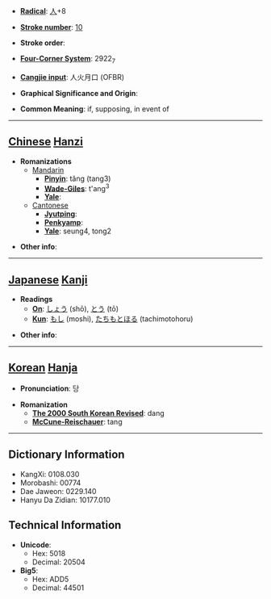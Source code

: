 * '''[[Wiktionary:Chinese radical index| Radical]]''': [[Wiktionary:Chinese radical index 人|人]]+8

* '''[[Wiktionary:Chinese total strokes index|Stroke number]]''': [[Wiktionary:Chinese total strokes index 10|10]]

* '''Stroke order''': 

* '''[[Wiktionary:Chinese four corner index|Four-Corner System]]''': 2922<sub>7</sub>

* '''[[Wiktionary:Chinese Cangjie index|Cangjie input]]''': 人火月口 (OFBR)

* '''Graphical Significance and Origin''': 

* '''Common Meaning''': if, supposing, in event of

----

== [[Chinese]] [[Hanzi]] ==

* '''Romanizations'''
** [[Mandarin]]
*** '''[[Pinyin]]''': tǎng (tang3)
*** '''[[Wade-Giles]]''': t'ang<sup>3</sup>
*** '''[[Yale]]''': 
**[[Cantonese]]
***'''[[Jyutping]]''':
***'''[[Penkyamp]]''': 
***'''[[Yale]]''': seung4, tong2

* '''Other info''': 

----

== [[Japanese]] [[Kanji]] ==

* '''Readings'''
** '''[[On]]''': [[しょう]] (shō), [[とう]] (tō)
** '''[[Kun]]''': [[もし]] (moshi), [[たちもとほる]] (tachimotohoru)

* '''Other info''':  

----

== [[Korean]] [[Hanja]] ==

* '''Pronunciation''': 당

* '''Romanization'''
** '''[[The 2000 South Korean Revised Romanization|The 2000 South Korean Revised]]''': dang
** '''[[McCune-Reischauer]]''': tang

----

== Dictionary Information ==

* KangXi: 0108.030
* Morobashi: 00774
* Dae Jaweon: 0229.140
* Hanyu Da Zidian: 10177.010

== Technical Information ==

* '''Unicode''':
** Hex: 5018
** Decimal: 20504
* '''Big5''':
** Hex: ADD5
** Decimal: 44501